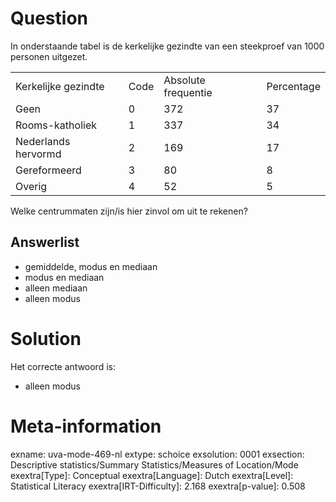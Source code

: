 Question
========

In onderstaande tabel is de kerkelijke gezindte van een steekproef van
1000 personen uitgezet.

  --------------------- ------ --------------------- ------------
  Kerkelijke gezindte   Code   Absolute frequentie   Percentage
  Geen                  0      372                   37
  Rooms-katholiek       1      337                   34
  Nederlands hervormd   2      169                   17
  Gereformeerd          3      80                    8
  Overig                4      52                    5
  --------------------- ------ --------------------- ------------

Welke centrummaten zijn/is hier zinvol om uit te rekenen?

Answerlist
----------

* gemiddelde, modus en mediaan
* modus en mediaan
* alleen mediaan
* alleen modus

Solution
========

Het correcte antwoord is: 

* alleen modus

Meta-information
================
exname: uva-mode-469-nl
extype: schoice
exsolution: 0001
exsection: Descriptive statistics/Summary Statistics/Measures of Location/Mode
exextra[Type]: Conceptual
exextra[Language]: Dutch
exextra[Level]: Statistical Literacy
exextra[IRT-Difficulty]: 2.168
exextra[p-value]: 0.508
